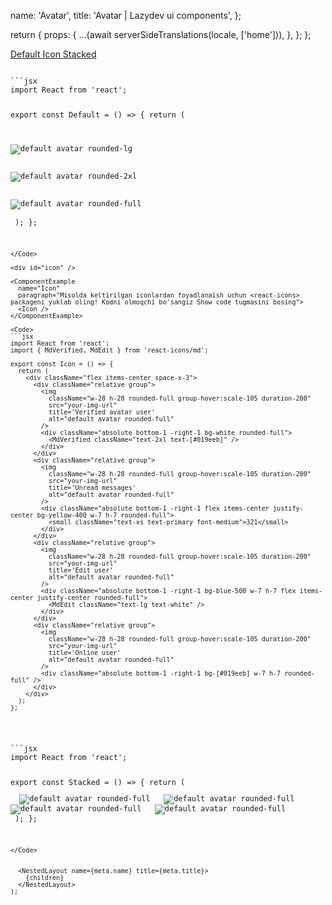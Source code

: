 


  name: 'Avatar',
  title: 'Avatar | Lazydev ui components',
};

  return {
    props: {
      ...(await serverSideTranslations(locale, ['home'])),
    },
  };
};

<SidebarLink>
  <a href="#default" className="text-right">
    Default
  </a>
  <a href="#icon" className="text-right">
    Icon
  </a>
   <a href="#stacked" className="text-right">
    Stacked
  </a>
</SidebarLink>

<PrevAndNext
  leftPath="/docs/components/select"
  rightPath="/docs/components/tooltip"
/>

<div id="default" />

<ComponentExample
  name="Default"
  paragraph="Rasm va border radius ixtiyoriy! Kodni olmoqchi bo'sangiz Show code tugmasini bosing">
  <Default />
</ComponentExample>

<Code>
```jsx
import React from 'react';

export const Default = () => {
  return (
    <div className='flex items-center space-x-3'>
      <div className='group'>
        <img className='w-28 h-28 rounded-lg group-hover:scale-105 duration-200' src="your-img-url" alt="default avatar rounded-lg" />
      </div>
      <div className='group'>
        <img className='w-28 h-28 rounded-2xl group-hover:scale-105 duration-200' src="your-img-url" alt="default avatar rounded-2xl" />
      </div>
      <div className='group'>
        <img className='w-28 h-28 rounded-full group-hover:scale-105 duration-200' src="your-img-url" alt="default avatar rounded-full" />
      </div>
    </div>
  );
};
```
</Code>

<div id="icon" />

<ComponentExample
  name="Icon"
  paragraph="Misolda keltirilgan iconlardan foyadlanaish uchun <react-icons> packageni yuklab oling! Kodni olmoqchi bo'sangiz Show code tugmasini bosing">
  <Icon />
</ComponentExample>

<Code>
```jsx
import React from 'react';
import { MdVerified, MdEdit } from 'react-icons/md';

export const Icon = () => {
  return (
    <div className="flex items-center space-x-3">
      <div className="relative group">
        <img
          className="w-28 h-28 rounded-full group-hover:scale-105 duration-200"
          src="your-img-url"
          title='Verified avatar user'
          alt="default avatar rounded-full"
        />
        <div className="absolute bottom-1 -right-1 bg-white rounded-full">
          <MdVerified className="text-2xl text-[#019eeb]" />
        </div>
      </div>
      <div className="relative group">
        <img
          className="w-28 h-28 rounded-full group-hover:scale-105 duration-200"
          src="your-img-url"
          title='Unread messages'
          alt="default avatar rounded-full"
        />
        <div className="absolute bottom-1 -right-1 flex items-center justify-center bg-yellow-400 w-7 h-7 rounded-full">
          <small className="text-xs text-primary font-medium">321</small>
        </div>
      </div>
      <div className="relative group">
        <img
          className="w-28 h-28 rounded-full group-hover:scale-105 duration-200"
          src="your-img-url"
          title='Edit user'
          alt="default avatar rounded-full"
        />
        <div className="absolute bottom-1 -right-1 bg-blue-500 w-7 h-7 flex items-center justify-center rounded-full">
          <MdEdit className="text-lg text-white" />
        </div>
      </div>
      <div className="relative group">
        <img
          className="w-28 h-28 rounded-full group-hover:scale-105 duration-200"
          src="your-img-url"
          title='Online user'
          alt="default avatar rounded-full"
        />
        <div className="absolute bottom-1 -right-1 bg-[#019eeb] w-7 h-7 rounded-full" />
      </div>
    </div>
  );
};
```
</Code>

<div id="stacked" />

<ComponentExample
  name="Stacked"
  paragraph="Rasm va border radius ixtiyoriy! Kodni olmoqchi bo'sangiz Show code tugmasini bosing">
  <Stacked />
</ComponentExample>

<Code>
```jsx
import React from 'react';

export const Stacked = () => {
  return (
    <div className="flex items-center -space-x-4">
      <span>
        <img
          className="w-20 h-20 rounded-full group-hover:scale-105 duration-200"
          src="your-image-url"
          alt="default avatar rounded-full"
        />
      </span>
      <span>
        <img
          className="w-20 h-20 rounded-full group-hover:scale-105 duration-200"
          src="your-image-url"
          alt="default avatar rounded-full"
        />
      </span>
      <span>
        <img
          className="w-20 h-20 rounded-full group-hover:scale-105 duration-200"
          src="your-image-url"
          alt="default avatar rounded-full"
        />
      </span>
      <span>
        <img
          className="w-20 h-20 rounded-full group-hover:scale-105 duration-200"
          src="your-image-url"
          alt="default avatar rounded-full"
        />
      </span>
    </div>
  );
};

```
</Code>


  <NestedLayout name={meta.name} title={meta.title}>
    {children}
  </NestedLayout>
);
